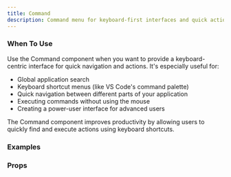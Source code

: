 ```yaml
---
title: Command
description: Command menu for keyboard-first interfaces and quick actions.
---
```


### When To Use

Use the Command component when you want to provide a keyboard-centric interface for quick navigation and actions. It's especially useful for:

- Global application search
- Keyboard shortcut menus (like VS Code's command palette)
- Quick navigation between different parts of your application
- Executing commands without using the mouse
- Creating a power-user interface for advanced users

The Command component improves productivity by allowing users to quickly find and execute actions using keyboard shortcuts.

### Examples
<Preview
  lang="jsx"
  file="/command/__demo__/basic"
  title="Basic"
/>

<Preview
  lang="jsx"
  file="/command/__demo__/dialog"
  title="Command Dialog"
/>

<Preview
  lang="jsx"
  file="/command/__demo__/combobox"
  title="Combobox"
/>

<Preview
  lang="jsx"
  file="/command/__demo__/popover"
  title="Popover"
/>

### Props
<AutoTypeTable path="./components/ui/command.tsx" name="Command" />
<AutoTypeTable path="./components/ui/command.tsx" name="CommandDialog" />
<AutoTypeTable path="./components/ui/command.tsx" name="CommandInput" />
<AutoTypeTable path="./components/ui/command.tsx" name="CommandList" />
<AutoTypeTable path="./components/ui/command.tsx" name="CommandEmpty" />
<AutoTypeTable path="./components/ui/command.tsx" name="CommandGroup" />
<AutoTypeTable path="./components/ui/command.tsx" name="CommandItem" />
<AutoTypeTable path="./components/ui/command.tsx" name="CommandShortcut" />
<AutoTypeTable path="./components/ui/command.tsx" name="CommandSeparator" /> 